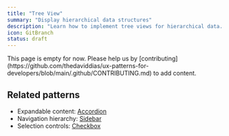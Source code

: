 ```yaml
---
title: "Tree View"
summary: "Display hierarchical data structures"
description: "Learn how to implement tree views for hierarchical data. Discover best practices for expandable nodes, selection states, and keyboard navigation."
icon: GitBranch
status: draft
---
```


<Callout type="warning">
  This page is empty for now. Please help us by
  [contributing](https://github.com/thedaviddias/ux-patterns-for-developers/blob/main/.github/CONTRIBUTING.md)
  to add content.
</Callout>

## Related patterns

- Expandable content: [Accordion](/patterns/content-management/accordion)
- Navigation hierarchy: [Sidebar](/patterns/navigation/sidebar)
- Selection controls: [Checkbox](/patterns/forms/checkbox)
